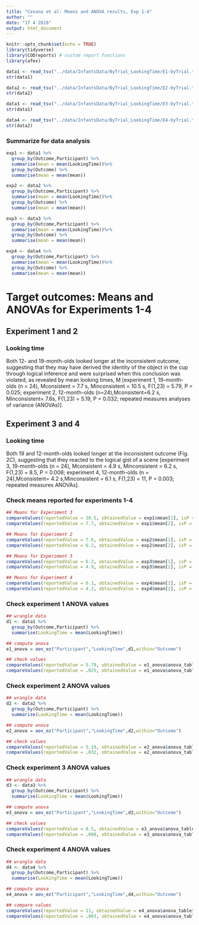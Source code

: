 ```yaml
---
title: "Cesana et al: Means and ANOVA results, Exp 1-4"
author: ""
date: "17 4 2018"
output: html_document
---
```


```r
knitr::opts_chunk$set(echo = TRUE)
library(tidyverse)
library(CODreports) # custom report functions
library(afex)
```


```r
data1 <- read_tsv("../data/InfantsData/ByTrial_LookingTime/E1-byTrial.txt")
str(data1)

data2 <- read_tsv("../data/InfantsData/ByTrial_LookingTime/E2-byTrial.txt")
str(data2)

data3 <- read_tsv("../data/InfantsData/ByTrial_LookingTime/E3-byTrial.txt")
str(data1)

data4 <- read_tsv("../data/InfantsData/ByTrial_LookingTime/E4-byTrial.txt")
str(data2)
```
### Summarize for data analysis
```r
exp1 <- data1 %>%
  group_by(Outcome,Participant) %>%
  summarise(mean = mean(LookingTime))%>%
  group_by(Outcome) %>%
  summarise(mean = mean(mean))

exp2 <- data2 %>%
  group_by(Outcome,Participant) %>%
  summarise(mean = mean(LookingTime))%>%
  group_by(Outcome) %>%
  summarise(mean = mean(mean))

exp3 <- data3 %>%
  group_by(Outcome,Participant) %>%
  summarise(mean = mean(LookingTime))%>%
  group_by(Outcome) %>%
  summarise(mean = mean(mean))

exp4 <- data4 %>%
  group_by(Outcome,Participant) %>%
  summarise(mean = mean(LookingTime))%>%
  group_by(Outcome) %>%
  summarise(mean = mean(mean))

```
# Target outcomes: Means and ANOVAs for Experiments 1-4
## Experiment 1 and 2
### Looking time
Both 12- and 19-month-olds looked longer at the inconsistent outcome, suggesting that they may have derived the identity of the object in
the cup through logical inference and were surprised when this conclusion was violated, as revealed by mean looking times, M [experiment 1, 19-month-olds (n = 24), Mconsistent = 7.7 s, Minconsistent = 10.5 s, F(1,23) = 5.79, P = 0.025; experiment 2, 12-month-olds 
(n=24),Mconsistent=6.2 s, Minconsistent= 7.6s, F(1,23) = 5.19, P = 0.032; repeated measures analyses of variance (ANOVAs)].

## Experiment 3 and 4
### Looking time
Both 19 and 12-month-olds looked longer at the inconsistent outcome (Fig. 2C), suggesting that they reacted to the logical gist of
a scene [experiment 3, 19-month-olds (n = 24), Mconsistent = 4.9 s, Minconsistent = 6.2 s, F(1,23) = 8.5, P = 0.008; experiment 4, 12-month-olds (n = 24),Mconsistent= 4.2 s,Minconsistent = 6.1 s, F(1,23) = 11, P = 0.003; repeated measures ANOVAs].

### Check means reported for experiments 1-4
```r

## Means for Experiment 3
compareValues(reportedValue = 10.5, obtainedValue = exp1$mean[1], isP = F)
compareValues(reportedValue = 7.7, obtainedValue = exp1$mean[2], isP = F)

## Means for Experiment 2
compareValues(reportedValue = 7.6, obtainedValue = exp2$mean[1], isP = F)
compareValues(reportedValue = 6.2, obtainedValue = exp2$mean[2], isP = F)

## Means for Experiment 3
compareValues(reportedValue = 6.2, obtainedValue = exp3$mean[1], isP = F)
compareValues(reportedValue = 4.9, obtainedValue = exp3$mean[2], isP = F)

## Means for Experiment 4
compareValues(reportedValue = 6.1, obtainedValue = exp4$mean[1], isP = F)
compareValues(reportedValue = 4.2, obtainedValue = exp4$mean[2], isP = F)
```
### Check experiment 1 ANOVA values
```r
## wrangle data
d1 <- data1 %>%
  group_by(Outcome,Participant) %>%
  summarise(LookingTime = mean(LookingTime))

## compute anova
e1_anova = aov_ez("Participant","LookingTime",d1,within="Outcome")

## check values
compareValues(reportedValue = 5.79, obtainedValue = e1_anova$anova_table$F, isP = F)
compareValues(reportedValue = .025, obtainedValue = e1_anova$anova_table$`Pr(>F)`, isP = T)

```

### Check experiment 2 ANOVA values
```r
## wrangle data
d2 <- data2 %>%
  group_by(Outcome,Participant) %>%
  summarise(LookingTime = mean(LookingTime))

## compute anova
e2_anova = aov_ez("Participant","LookingTime",d2,within="Outcome")

## check values
compareValues(reportedValue = 5.19, obtainedValue = e2_anova$anova_table$F, isP = F)
compareValues(reportedValue = .032, obtainedValue = e2_anova$anova_table$`Pr(>F)`, isP = T)

```

### Check experiment 3 ANOVA values
```r
## wrangle data
d3 <- data3 %>%
  group_by(Outcome,Participant) %>%
  summarise(LookingTime = mean(LookingTime))

## compute anova
e3_anova = aov_ez("Participant","LookingTime",d3,within="Outcome")

## check values
compareValues(reportedValue = 8.5, obtainedValue = e3_anova$anova_table$F, isP = F)
compareValues(reportedValue = .008, obtainedValue = e3_anova$anova_table$`Pr(>F)`, isP = T)

```

### Check experiment 4 ANOVA values
```r
## wrangle data
d4 <- data4 %>%
  group_by(Outcome,Participant) %>%
  summarise(LookingTime = mean(LookingTime))

## compute anova
e4_anova = aov_ez("Participant","LookingTime",d4,within="Outcome")

## compare values
compareValues(reportedValue = 11, obtainedValue = e4_anova$anova_table$F, isP = F)
compareValues(reportedValue = .003, obtainedValue = e4_anova$anova_table$`Pr(>F)`, isP = T)

```


